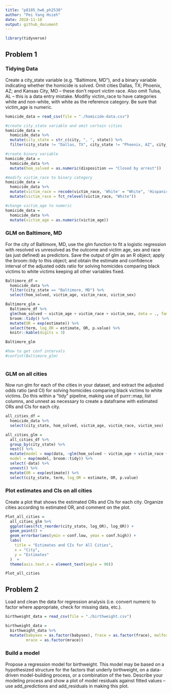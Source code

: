 ```yaml
---
title: "p8105_hw6_ph2538"
author: "Pei Yang Hsieh"
date: 2018-11-18
output: github_document
---
```



```r
library(tidyverse)
```

## Problem 1

### Tidying Data

Create a city_state variable (e.g. “Baltimore, MD”), and a binary variable indicating whether the homicide is solved. Omit cities Dallas, TX; Phoenix, AZ; and Kansas City, MO – these don’t report victim race. Also omit Tulsa, AL – this is a data entry mistake. Modifiy victim_race to have categories white and non-white, with white as the reference category. Be sure that victim_age is numeric.

```r
homicide_data = read_csv(file = "./homicide-data.csv")

#create city_state variable and omit certain cities
homicide_data =
  homicide_data %>% 
  mutate(city_state = str_c(city, ", ", state)) %>% 
  filter(city_state != "Dallas, TX", city_state != "Phoenix, AZ", city_state != "Kansas City, MO", city_state != "Tulsa, AL") 

#create binary variable
homicide_data = 
  homicide_data %>% 
  mutate(hom_solved = as.numeric(disposition == "Closed by arrest"))

#modify victim_race to binary category
homicide_data = 
  homicide_data %>% 
  mutate(victim_race = recode(victim_race, 'White' = "White", 'Hispanic' = "Non_white", 'Other' = "Non_white", 'Black' = "Non_white", 'Asian' = "Non_white", 'Unknown' = "Non_white")) %>% 
  mutate(victim_race = fct_relevel(victim_race, "White"))

#change victim_age to numeric
homicide_data = 
  homicide_data %>% 
  mutate(victim_age = as.numeric(victim_age))


```



### GLM on Baltimore, MD

For the city of Baltimore, MD, use the glm function to fit a logistic regression with resolved vs unresolved as the outcome and victim age, sex and race (as just defined) as predictors. Save the output of glm as an R object; apply the broom::tidy to this object; and obtain the estimate and confidence interval of the adjusted odds ratio for solving homicides comparing black victims to white victims keeping all other variables fixed.

```r
Baltimore_df = 
  homicide_data %>% 
  filter(city_state == "Baltimore, MD") %>% 
  select(hom_solved, victim_age, victim_race, victim_sex)

Baltimore_glm = 
  Baltimore_df %>% 
  glm(hom_solved ~ victim_age + victim_race + victim_sex, data = ., family = binomial()) %>% 
  broom::tidy() %>% 
  mutate(OR = exp(estimate)) %>%
  select(term, log_OR = estimate, OR, p.value) %>% 
  knitr::kable(digits = 3)

Baltimore_glm  

#how to get conf intervals
#confint(Baltimore_glm)
  
```


### GLM on all cities

Now run glm for each of the cities in your dataset, and extract the adjusted odds ratio (and CI) for solving homicides comparing black victims to white victims. Do this within a “tidy” pipeline, making use of purrr::map, list columns, and unnest as necessary to create a dataframe with estimated ORs and CIs for each city.

```r

all_cities_df = 
  homicide_data %>% 
  select(city_state, hom_solved, victim_age, victim_race, victim_sex)

all_cities_glm = 
  all_cities_df %>% 
  group_by(city_state) %>% 
  nest() %>% 
  mutate(model = map(data, ~glm(hom_solved ~ victim_age + victim_race + victim_sex, data = ., family = binomial())),
  model = map(model, broom::tidy)) %>% 
  select(-data) %>% 
  unnest() %>% 
  mutate(OR = exp(estimate)) %>%
  select(city_state, term, log_OR = estimate, OR, p.value) 

```


### Plot estimates and CIs on all cities

Create a plot that shows the estimated ORs and CIs for each city. Organize cities according to estimated OR, and comment on the plot.

```r
Plot_all_cities =
  all_cities_glm %>% 
  ggplot(aes(fct_reorder(city_state, log_OR), log_OR)) +
  geom_point() +
  geom_errorbar(aes(ymin = conf.low, ymax = conf.high)) +
  labs(
    title = "Estimates and CIs for All Cities",
    x = "City",
    y = "Estimates"
  )  +
  theme(axis.text.x = element_text(angle = 90)) 

Plot_all_cities
```



## Problem 2

Load and clean the data for regression analysis (i.e. convert numeric to factor where appropriate, check for missing data, etc.).

```r
birthweight_data = read_csv(file = "./birthweight.csv")

birthweight_data = 
  birthweight_data %>%
  mutate(babysex = as.factor(babysex), frace = as.factor(frace), malform = as.factor(malform), 
         mrace = as.factor(mrace))
```

### Build a model

Propose a regression model for birthweight. This model may be based on a hypothesized structure for the factors that underly birthweight, on a data-driven model-building process, or a combination of the two. Describe your modeling process and show a plot of model residuals against fitted values – use add_predictions and add_residuals in making this plot.

```r

```

